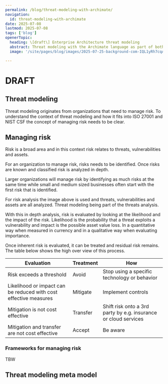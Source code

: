 ```yaml
---
permalink: /blog/threat-modeling-with-archimate/
navigation:
  id: threat-modeling-with-archimate
date: 2025-07-08
lastmod: 2025-07-08
tags: ['blog']
openerTopic:
  heading: \[draft\] Enterprise Architecture threat modeling
  abstract: Threat modeling with the Archimate language as part of both ISO 27001 and NIST CSF
  image: '/site/pages/blog/images/2025-07-25-background-com-IQL1yRh7cqA-unsplash.jpg'

---
```



# DRAFT

## Threat modeling

Threat modeling originates from organizations that need to manage risk. To
understand the context of threat modeling and how it fits into ISO 27001 and
NIST CSF the concept of managing risk needs to be clear.

## Managing risk

Risk is a broad area and in this context risk relates to threats, vulnerabilities and assets.

<Picture className="s-block-space u-block-space-l" src="/site/pages/blog/images-security-framework/risk.svg" />

For an organization to manage risk, risks needs to be identified. Once risks are
known and classified risk is analyzed in depth.

Larger organizations will manage risk by identifying as much risks at the same
time while small and medium sized businesses often start with the first risk
that is identified.

For risk analysis the image above is used and threats, vulnerabilities and
assets are all analyzed. Threat modeling being part of the threats analysis.

With this in depth analysis, risk is evaluated by looking at the likelihood and
the impact of the risk. Likelihood is the probability that a threat exploits a
vulnerability and impact is the possible asset value loss. In a quantitative way
when measured in currency and in a qualitative way when evaluating importance.

Once inherent risk is evaluated, it can be treated and residual risk remains.
The table below shows the high over view of this process.

| Evaluation                                                   | Treatment | How                                                          |
|--------------------------------------------------------------|-----------|--------------------------------------------------------------|
| Risk exceeds a threshold                                     | Avoid     | Stop using a specific technology or behavior                 |
| Likelihood or impact can be reduced with cost effective measures | Mitigate  | Implement controls                                           |
| Mitigation is not cost effective                               | Transfer  | Shift risk onto a 3rd party by e.g. insurance or cloud services |
| Mitigation and transfer are not cost effective                 | Accept    | Be aware                                                     |

### Frameworks for managing risk 

TBW

## Threat modeling meta model

<Diagram src="/site/pages/blog/images-security-framework/meta-model.svg" width="60rem" />

